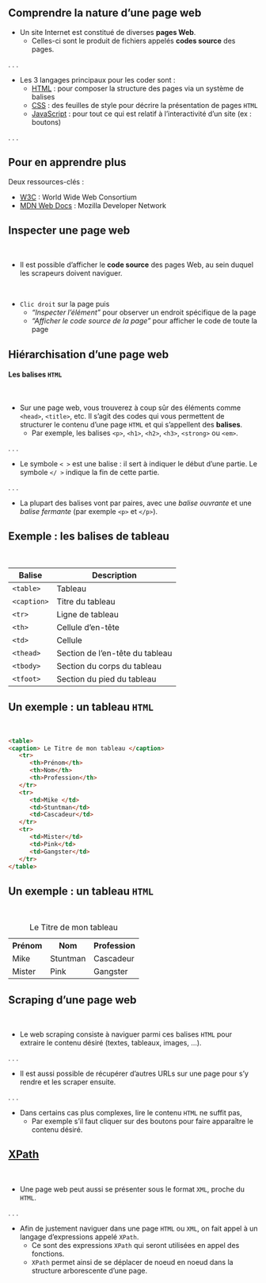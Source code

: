 ## Comprendre la nature d'une page web {.smaller}

- Un site Internet est constitué de diverses __pages Web__.
   + Celles-ci sont le produit de fichiers appelés __codes source__ des pages.

. . .

- Les 3 langages principaux pour les coder sont :
    + [HTML](https://developer.mozilla.org/fr/docs/Web/HTML) : pour composer la structure des pages via un système de balises
    + [CSS](https://developer.mozilla.org/fr/docs/Web/CSS) : des feuilles de style pour décrire la présentation de pages `HTML`
    + [JavaScript](https://developer.mozilla.org/fr/docs/Web/JavaScript) : pour tout ce qui est relatif à l'interactivité d'un site (ex : boutons)

. . .

::: {.callout-tip}
## Pour en apprendre plus

Deux ressources-clés :

- [W3C](https://www.w3.org/) : World Wide Web Consortium
- [MDN Web Docs](https://developer.mozilla.org/fr/docs/Learn/Getting_started_with_the_web) : Mozilla Developer Network
:::

## Inspecter une page web

<br>

- Il est possible d'afficher le __code source__ des pages Web, au sein duquel les scrapeurs doivent naviguer.

<br>

- `Clic droit` sur la page puis
    + _"Inspecter l'élément"_ pour observer un endroit spécifique de la page
    + _"Afficher le code source de la page"_ pour afficher le code de toute la page


## Hiérarchisation d'une page web {.smaller}

#### Les balises `HTML`

<br>

- Sur une page web, vous trouverez à coup sûr des éléments comme ``<head>``, ``<title>``, etc. Il  s'agit des codes qui vous permettent de structurer le contenu d'une page `HTML` et qui s'appellent des **balises**. 
    + Par exemple, les balises ``<p>``, ``<h1>``, ``<h2>``, ``<h3>``, ``<strong>`` ou ``<em>``.

. . .

- Le symbole ``< >`` est une balise : il sert à indiquer le début d'une partie. Le symbole ``</ >`` indique la fin de cette partie.

. . .

- La plupart des balises vont par paires, avec une *balise ouvrante* et une *balise fermante* (par exemple ``<p>`` et ``</p>``).


## Exemple : les balises de tableau

<br>

| Balise      | Description                        |
|-------------|------------------------------------|
| `<table>`   | Tableau                            |
| `<caption>` | Titre du tableau                   |
| `<tr>`      | Ligne de tableau                   |
| `<th>`      | Cellule d'en-tête                  |
| `<td>`      | Cellule                            |
| `<thead>`   | Section de l'en-tête du tableau    |
| `<tbody>`   | Section du corps du tableau        |
| `<tfoot>`   | Section du pied du tableau         |


## Un exemple : un tableau `HTML`

<br>

```html
<table>
<caption> Le Titre de mon tableau </caption>
   <tr>
      <th>Prénom</th>
      <th>Nom</th>
      <th>Profession</th>
   </tr>
   <tr>
      <td>Mike </td>
      <td>Stuntman</td>
      <td>Cascadeur</td>
   </tr>
   <tr>
      <td>Mister</td>
      <td>Pink</td>
      <td>Gangster</td>
   </tr>
</table>
```

## Un exemple : un tableau `HTML`

<br>

<table>
<caption> Le Titre de mon tableau </caption>

   <tr>
      <th>Prénom</th>
      <th>Nom</th>
      <th>Profession</th>
   </tr>
   <tr>
      <td>Mike </td>
      <td>Stuntman</td>
      <td>Cascadeur</td>
   </tr>
   <tr>
      <td>Mister</td>
      <td>Pink</td>
      <td>Gangster</td>
   </tr>
</table>


## Scraping d'une page web

<br>

- Le web scraping consiste à naviguer parmi ces balises `HTML` pour extraire le contenu désiré (textes, tableaux, images, ...).

. . .

- Il est aussi possible de récupérer d'autres URLs sur une page pour s'y rendre et les scraper ensuite.

. . .

- Dans certains cas plus complexes, lire le contenu `HTML` ne suffit pas,
   + Par exemple s'il faut cliquer sur des boutons pour faire apparaître le contenu désiré.


## [XPath](https://librarycarpentry.org/lc-webscraping/02-xpath/index.html)

<br>

- Une page web peut aussi se présenter sous le format `XML`, proche du `HTML`.

. . .

- Afin de justement naviguer dans une page `HTML` ou `XML`, on fait appel à un langage d'expressions appelé `XPath`.
   + Ce sont des expressions `XPath` qui seront utilisées en appel des fonctions.
   + `XPath` permet ainsi de se déplacer de noeud en noeud dans la structure arborescente d'une page.
